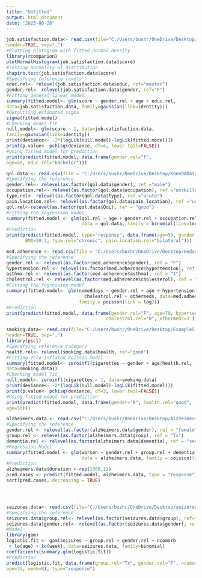 ---
title: "Untitled"
output: html_document
date: "2023-08-26"
---
```{r Multiple Linear Regression}
job.satisfaction.data<- read.csv(file="C:/Users/bushr/OneDrive/Desktop/Example1.1Data.csv",
header=TRUE, sep=",")
#Plotting histogram with fitted normal density
library(rcompanion)
plotNormalHistogram(job.satisfaction.data$score)
#Testing normality of distribution 
shapiro.test(job.satisfaction.data$score)
#Specifying reference levels
educ.rel<- relevel(job.satisfaction.data$educ, ref="master") 
gender.rel<- relevel(job.satisfaction.data$gender, ref="F")
#Fitting general linear model
summary(fitted.model<- glm(score ~ gender.rel + age + educ.rel, 
data=job.satisfaction.data, family=gaussian(link=identity)))
#Outputting estimated sigma
sigma(fitted.model)
#Checking model fit 
null.model<- glm(score ~ 1, data=job.satisfaction.data, 
family=gaussian(link=identity))
print(deviance<- -2*(logLik(null.model)-logLik(fitted.model)))
print(p.value<- pchisq(deviance, df=4, lower.tail=FALSE))
#Using fitted model for prediction
print(predict(fitted.model, data.frame(gender.rel="F", 
age=40, educ.rel="bachelor")))
```


```{r Binary Logistic Regression}
qol.data <- read.csv(file = "C:/Users/bushr/OneDrive/Desktop/KneeOAData.csv", header = TRUE, sep=",")
#Specifying the reference 
gender.rel<- relevel(as.factor(qol.data$gender), ref ="male")
occupation.rel<- relevel(as.factor(qol.data$occupation), ref ="unskilled")
type.rel<- relevel(as.factor(qol.data$type), ref ="acute")
pain.location.rel<- relevel(as.factor(qol.data$pain_location), ref ="unilateral")
qol.rel<-relevel(as.factor(qol.data$QoL), ref = "good")
#Fitting the regression model 
summary(fitted.model <- glm(qol.rel ~ age + gender.rel + occupation.rel + BMI + type.rel + pain.location.rel,
                            data = qol.data, family = binomial(link=logit)))
#Prediction 
print(predict(fitted.model, type="response", data.frame(age=59, gender.rel="male", occupation.rel="skilled", 
       BMI=20.3, type.rel="chronic", pain.location.rel="bilateral")))
```

```{r Poisson Regression}
med.adherence <- read.csv(file = "C:/Users/bushr/OneDrive/Desktop/medadherence_data.csv", header = TRUE, sep=",")
#Specifying the reference 
gender.rel <- relevel(as.factor(med.adherence$gender), ref = "F")
hypertension.rel <- relevel(as.factor(med.adherence$hypertension), ref = "1")
asthma.rel <- relevel(as.factor(med.adherence$asthma), ref = "1")
cholestrol.rel <- relevel(as.factor(med.adherence$cholesterol), ref = "1")
#Fitting the regression model 
summary(fitted.model<- glm(nomeddays ~ gender.rel + age + hypertension.rel + asthma.rel + 
                             cholestrol.rel + othermeds, data=med.adherence, 
                           family = poisson(link = log)))
#Prediction 
print(predict(fitted.model, data.frame(gender.rel="F", age=70, hypertension.rel="1", asthma.rel="1",
                                     cholestrol.rel="0", othermeds=3 ), type = "response"))
```

```{r Zero-Inflated Poisson Regression}
smoking.data<- read.csv(file="C:/Users/bushr/OneDrive/Desktop/Example5.3Data.csv", 
header=TRUE, sep=",")
library(pscl)
#Specifying reference category
health.rel<- relevel(smoking.data$health, ref="good")
#Fitting zero-inflated Poisson model
summary(fitted.model<- zeroinfl(cigarettes ~ gender + age|health.rel, 
data=smoking.data))
#Checking model fit
null.model<- zeroinfl(cigarettes ~ 1, data=smoking.data)
print(deviance<- -2*(logLik(null.model)-logLik(fitted.model)))
print(p.value<- pchisq(deviance, df=3, lower.tail=FALSE))
#Using fitted model for prediction
print(predict(fitted.model, data.frame(gender="M", health.rel="good", 
age=50)))
```

```{r Poisson Regression Incidence Rate}
alzheimers.data <- read.csv("C:/Users/bushr/OneDrive/Desktop/Alzheimers_data.csv", header=TRUE, sep=",")
#Specifying the reference
gender.rel <- relevel(as.factor(alzheimers.data$gender), ref = "female")
group.rel <- relevel(as.factor(alzheimers.data$group), ref = "Tx")
dementia.rel <- relevel(as.factor(alzheimers.data$dementia), ref = "severe")
#Regression Model 
summary(fitted.model <- glm(worsen ~ gender.rel + group.rel + dementia.rel + offset(log(duration)), 
                            data = alzheimers.data, family = poisson(link = log)))
#Prediction 
alzheimers.data$duration <-rep(1000,12)
pred.cases <- predict(fitted.model, alzheimers.data, type = "response")
sort(pred.cases, decreasing = TRUE)
```

```{r Polynomial Regression}

```

```{r Ridge Regression}

```

```{r Lasso Regression}

```

```{r Nonparametric Logistic Regression}
seizures.data<- read.csv(file="C:/Users/bushr/OneDrive/Desktop/seizures_data.csv", header=TRUE, sep=",")
#Specifying the reference
seizures.data$group.rel<- relevel(as.factor(seizures.data$group), ref="Tx")
seizures.data$gender.rel<- relevel(as.factor(seizures.data$gender), ref="M")
#Model 
library(gam)
logistic.fit <- gam(seizures ~ group.rel + gender.rel + ncomorb 
 + lo(age) + lo(week), data=seizures.data, family=binomial)
coefficients(summary.glm(logistic.fit))
#Prediction
predict(logistic.fit, data.frame(group.rel="Tx", gender.rel="F", ncomorb=2,
age=35, week=8), type="response")
```



